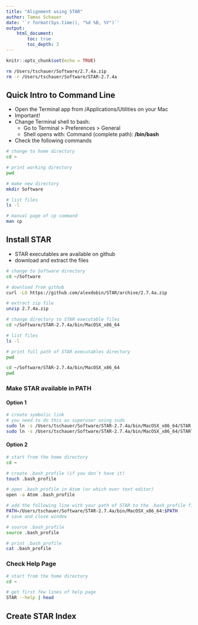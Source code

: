 ```yaml
---
title: "Alignment using STAR"
author: Tamas Schauer
date: '`r format(Sys.time(), "%d %B, %Y")`'
output: 
    html_document:
        toc: true
        toc_depth: 3
---
```

<style>
pre {
  overflow-x: auto;
}
pre code {
  word-wrap: normal;
  white-space: pre;
}
</style>

```r
knitr::opts_chunk$set(echo = TRUE)
```

```bash
rm /Users/tschauer/Software/2.7.4a.zip
rm -r /Users/tschauer/Software/STAR-2.7.4a
```

## Quick Intro to Command Line

* Open the Terminal app from /Applications/Utilities on your Mac
* Important! 
* Change Terminal shell to bash:
    * Go to Terminal > Preferences > General
    * Shell opens with: Command (complete path): **/bin/bash**
* Check the following commands

```bash
# change to home directory
cd ~

# print working directory
pwd

# make new directory
mkdir Software

# list files
ls -l

# manual page of cp command
man cp
```


## Install STAR

* STAR executables are available on github
* download and extract the files

```bash
# change to Software directory
cd ~/Software

# download from github
curl -LO https://github.com/alexdobin/STAR/archive/2.7.4a.zip

# extract zip file
unzip 2.7.4a.zip
```


```bash
# change directory to STAR executable files
cd ~/Software/STAR-2.7.4a/bin/MacOSX_x86_64

# list files
ls -l
```

```bash
# print full path of STAR executables directory
pwd
```

```bash
cd ~/Software/STAR-2.7.4a/bin/MacOSX_x86_64
pwd
```

### Make STAR available in PATH

#### Option 1

```bash
# create symbolic link
# you need to do this as superuser using sudo
sudo ln -s /Users/tschauer/Software/STAR-2.7.4a/bin/MacOSX_x86_64/STAR /usr/local/bin
sudo ln -s /Users/tschauer/Software/STAR-2.7.4a/bin/MacOSX_x86_64/STARlong /usr/local/bin
```

#### Option 2

```bash
# start from the home directory
cd ~   

# create .bash_profile (if you don´t have it)
touch .bash_profile

# open .bash_profile in Atom (or which ever text editor)
open -a Atom .bash_profile

# add the following line with your path of STAR to the .bash_profile file
PATH=/Users/tschauer/Software/STAR-2.7.4a/bin/MacOSX_x86_64:$PATH
# save and close window

# source .bash_profile
source .bash_profile

# print .bash_profile
cat .bash_profile
```


### Check Help Page 

```sh
# start from the home directory
cd ~   

# get first few lines of help page
STAR --help | head

```


## Create STAR Index 


